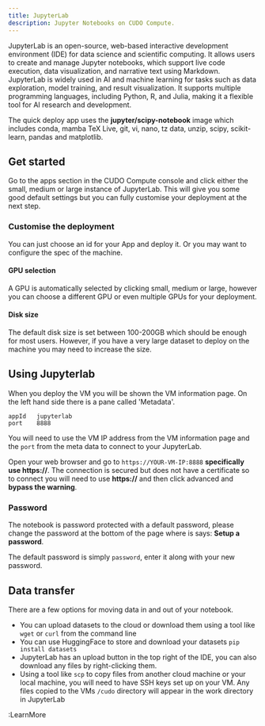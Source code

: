 ```yaml
---
title: JupyterLab
description: Jupyter Notebooks on CUDO Compute.
---
```


JupyterLab is an open-source, web-based interactive development environment (IDE) for data science and scientific computing. It allows users to create and manage Jupyter notebooks, which support live code execution, data visualization, and narrative text using Markdown. JupyterLab is widely used in AI and machine learning for tasks such as data exploration, model training, and result visualization. It supports multiple programming languages, including Python, R, and Julia, making it a flexible tool for AI research and development.

The quick deploy app uses the **jupyter/scipy-notebook** image which includes conda, mamba TeX Live, git, vi, nano, tz data, unzip, scipy, scikit-learn, pandas and matplotlib.

## Get started
Go to the apps section in the CUDO Compute console and click either the small, medium or large instance of JupyterLab. This will give you some good default settings but you can fully customise your deployment at the next step.

### Customise the deployment
You can just choose an id for your App and deploy it. Or you may want to configure the spec of the machine.

#### GPU selection
A GPU is automatically selected by clicking small, medium or large, however you can choose a different GPU or even multiple GPUs for your deployment.

#### Disk size
The default disk size is set between 100-200GB which should be enough for most users. However, if you have a very large dataset to deploy on the machine you may need to increase the size.

## Using Jupyterlab
When you deploy the VM you will be shown the VM information page. On the left hand side there is a pane called 'Metadata'.

```
appId	jupyterlab
port	8888
```

You will need to use the VM IP address from the VM information page and the ``port`` from the meta data to connect to your JupyterLab.

Open your web browser and go to ``https://YOUR-VM-IP:8888`` **specifically use https://**. The connection is secured but does not have a certificate so to connect you will need to use **https://** and then click advanced and **bypass the warning**.

### Password
The notebook is password protected with a default password, please change the password at the bottom of the page where is says: **Setup a password**.

The default password is simply ``password``, enter it along with your new password.

## Data transfer

There are a few options for moving data in and out of your notebook.

- You can upload datasets to the cloud or download them using a tool like ``wget`` or ``curl`` from the command line
- You can use HuggingFace to store and download your datasets ``pip install datasets``
- JupyterLab has an upload button in the top right of the IDE, you can also download any files by right-clicking them.
- Using a tool like ``scp`` to copy files from another cloud machine or your local machine, you will need to have SSH keys set up on your VM. Any files copied to the VMs ``/cudo`` directory will appear in the work directory in JupyterLab

:LearnMore
